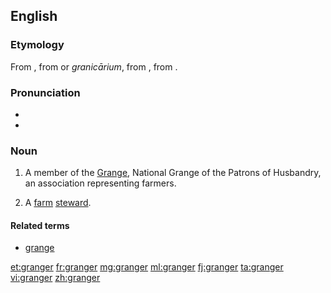 {{also|Granger}}
==English==

===Etymology===
From {{etyl|xno|en}} {{term|grainger}}, from {{etyl|LL.|en}} or {{etyl|ML.|en}} ''granicārium'', from {{term|granica|lang=la}}, from {{etyl|la|en}} {{term|granum|lang=la}}.

===Pronunciation===
* {{IPA|/ˈɡɹeɪndʒə(ɹ)/}}
* {{rhymes|eɪndʒə(ɹ)}}

===Noun===
{{en-noun}}

# {{context|US|lang=en}} A member of the [[Grange]], National Grange of the Patrons of Husbandry, an association representing farmers.
# {{context|obsolete|lang=en}} A [[farm]] [[steward]].

====Related terms====
* [[grange]]

[[et:granger]]
[[fr:granger]]
[[mg:granger]]
[[ml:granger]]
[[fj:granger]]
[[ta:granger]]
[[vi:granger]]
[[zh:granger]]